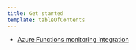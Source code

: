 ```yaml
---
title: Get started
template: tableOfContents
---
```


* [Azure Functions monitoring integration](/docs/serverless-function-monitoring/azure-functions-monitoring/get-started/azure-functions-monitoring-integration)
